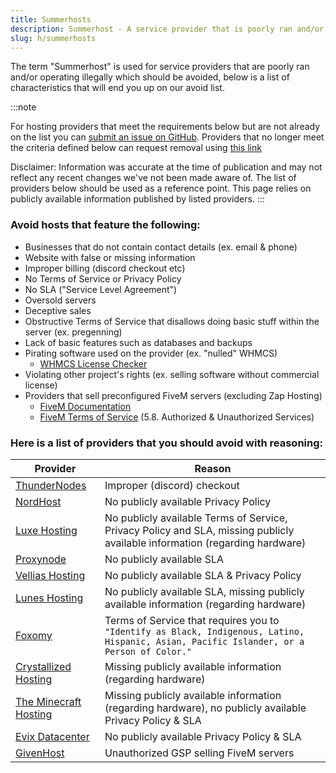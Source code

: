 ```yaml
---
title: Summerhosts
description: Summerhost - A service provider that is poorly ran and/or operating illegally which should be avoided.
slug: h/summerhosts
---
```


The term "Summerhost" is used for service providers that are poorly ran and/or operating illegally which should be avoided, below is a list of characteristics that will end you up on our avoid list.

:::note

For hosting providers that meet the requirements below but are not already on the list you can [submit an issue on GitHub](https://link.setup.md/summerhost-addition). Providers that no longer meet the criteria defined below can request removal using [this link](https://link.setup.md/summerhost-removal)

Disclaimer: Information was accurate at the time of publication and may not reflect any recent changes we've not been made aware of. The list of providers below should be used as a reference point. This page relies on publicly available information published by listed providers.
:::

### Avoid hosts that feature the following:
* Businesses that do not contain contact details (ex. email & phone)
* Website with false or missing information
* Improper billing (discord checkout etc)
* No Terms of Service or Privacy Policy
* No SLA ("Service Level Agreement")
* Oversold servers
* Deceptive sales
* Obstructive Terms of Service that disallows doing basic stuff within the server (ex. pregenning)
* Lack of basic features such as databases and backups
* Pirating software used on the provider (ex. "nulled" WHMCS)
  * [WHMCS License Checker](https://www.whmcs.com/members/verifydomain.php/verifydomain.php)
* Violating other project's rights (ex. selling software without commercial license)
* Providers that sell preconfigured FiveM servers (excluding Zap Hosting)
  * [FiveM Documentation](https://docs.fivem.net/docs/support/ban-faq/#unauthorized-game-server-provider-gsp)
  * [FiveM Terms of Service](https://fivem.net/terms) (5.8. Authorized & Unauthorized Services)
 
### Here is a list of providers that you should avoid with reasoning:

| Provider     | Reason                                              |
| ------------ | --------------------------------------------------- |
| [ThunderNodes](https://thundernodes.cloud) | Improper (discord) checkout |
| [NordHost](https://nordhost.cc) | No publicly available Privacy Policy |
| [Luxe Hosting](https://my.luxe-hosting.nl) | No publicly available Terms of Service, Privacy Policy and SLA, missing publicly available information (regarding hardware) |
| [Proxynode](https://proxynode.pro) | No publicly available SLA |
| [Vellias Hosting](https://velliashosting.online) | No publicly available SLA & Privacy Policy |
| [Lunes Hosting](https://lunes.host) | No publicly available SLA, missing publicly available information (regarding hardware) |
| [Foxomy](https://foxomy.com) | Terms of Service that requires you to `"Identify as Black, Indigenous, Latino, Hispanic, Asian, Pacific Islander, or a Person of Color."` |
| [Crystallized Hosting](https://crystallized.host) | Missing publicly available information (regarding hardware) |
| [The Minecraft Hosting](https://theminecrafthosting.com) | Missing publicly available information (regarding hardware), no publicly available Privacy Policy & SLA |
| [Evix Datacenter](evix-datacenter.online) | No publicly available Privacy Policy & SLA |
| [GivenHost](https://givenhost.com) | Unauthorized GSP selling FiveM servers |
